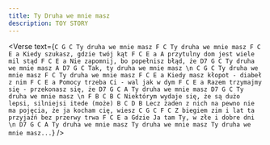 ```yaml
---
title: Ty Druha we mnie masz
description: TOY STORY
---
```



<Verse
  text={`
C G C
Ty druha we mnie masz
F C
Ty druha we mnie masz
F C E a
Kiedy szukasz, gdzie twój kąt
F C E a
A przytulny dom jest wiele mil stąd
F C E a
Nie zapomnij, bo popełnisz błąd, że
D7 G C
Ty druha we mnie masz
A D7 G C
Tak, ty druha we mnie masz
\n
C G C
Ty druha we mnie masz
F C
Ty druha we mnie masz
F C E a
Kiedy masz kłopot - diabeł z nim
F C E a
Pomocy trzeba Ci - wal jak w dym
F C E a
Razem trzymajmy się - przekonasz się, że
D7 G C A
Ty druha we mnie masz
D7 G C
Ty druha we mnie masz
\n
F B C B C
Niektórym wydaje się, że są dużo lepsi, silniejsi itede (może)
B C D B
Lecz żaden z nich na pewno nie ma pojęcia, że ja kocham cię, wiesz
C G C F C
Z biegiem zim i lat ta przyjaźń bez przerwy trwa
F C E a
Gdzie Ja tam Ty, w złe i dobre dni
\n
D7 G C A
Ty druha we mnie masz
Ty druha we mnie masz
Ty druha we mnie masz...
`}
/>
